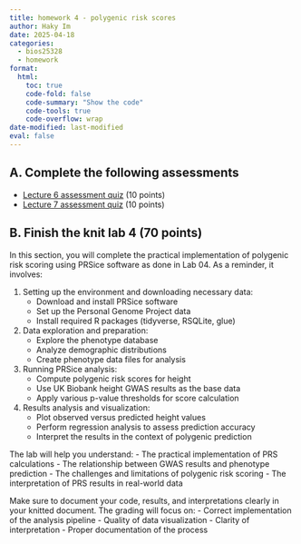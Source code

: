 ```yaml
---
title: homework 4 - polygenic risk scores
author: Haky Im
date: 2025-04-18
categories:
  - bios25328
  - homework
format:
  html:
    toc: true
    code-fold: false
    code-summary: "Show the code"
    code-tools: true
    code-overflow: wrap
date-modified: last-modified
eval: false
---
```


## A. Complete the following assessments
- [Lecture 6 assessment quiz](https://forms.gle/2FazW6RRTqqfVgY59)   (10 points)
- [Lecture 7 assessment quiz](https://forms.gle/nDuJCpRxaP4p7eot8) (10 points)

## B. Finish the knit lab 4 (70 points)

In this section, you will complete the practical implementation of polygenic risk scoring using PRSice software as done in Lab 04. As a reminder, it involves:

1. Setting up the environment and downloading necessary data:
   - Download and install PRSice software
   - Set up the Personal Genome Project data
   - Install required R packages (tidyverse, RSQLite, glue)

2. Data exploration and preparation:
   - Explore the phenotype database
   - Analyze demographic distributions
   - Create phenotype data files for analysis

3. Running PRSice analysis:
   - Compute polygenic risk scores for height
   - Use UK Biobank height GWAS results as the base data
   - Apply various p-value thresholds for score calculation

4. Results analysis and visualization:
   - Plot observed versus predicted height values
   - Perform regression analysis to assess prediction accuracy
   - Interpret the results in the context of polygenic prediction

The lab will help you understand:
- The practical implementation of PRS calculations
- The relationship between GWAS results and phenotype prediction
- The challenges and limitations of polygenic risk scoring
- The interpretation of PRS results in real-world data

Make sure to document your code, results, and interpretations clearly in your knitted document. The grading will focus on:
- Correct implementation of the analysis pipeline
- Quality of data visualization
- Clarity of interpretation
- Proper documentation of the process

